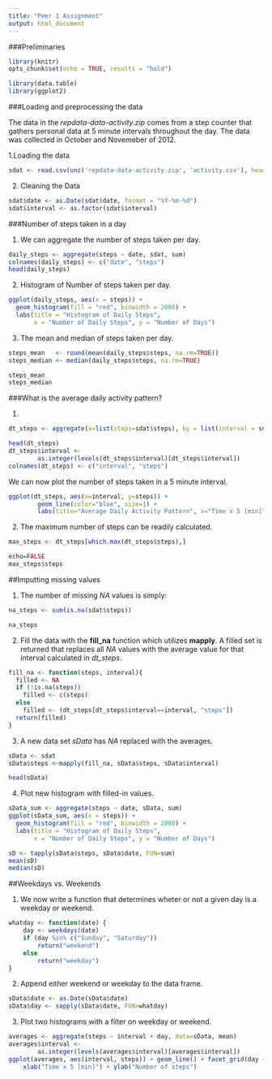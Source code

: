 ```yaml
---
title: "Peer 1 Assignment"
output: html_document
---
```


###Preliminaries

```r
library(knitr)
opts_chunk$set(echo = TRUE, results = "hold")

library(data.table)
library(ggplot2)
```

###Loading and preprocessing the data

The data in the *repdata-data-activity.zip* comes from a step counter that gathers personal data at 5 minute intervals throughout the day. The data was collected in October and Novemeber of 2012.

1.Loading the data

```r
sdat <- read.csv(unz('repdata-data-activity.zip', 'activity.csv'), header =TRUE)
```

2. Cleaning the Data

```r
sdat$date <- as.Date(sdat$date, format = "%Y-%m-%d")
sdat$interval <- as.factor(sdat$interval)
```

###Number of steps taken in a day

1. We can aggregate the number of steps taken per day.


```r
daily_steps <- aggregate(steps ~ date, sdat, sum)
colnames(daily_steps) <- c("date", "steps")
head(daily_steps)
```

2. Histogram of Number of steps taken per day.

```r
ggplot(daily_steps, aes(x = steps)) + 
  geom_histogram(fill = "red", binwidth = 2000) +
  labs(title = "Histogram of Daily Steps",
       x = "Number of Daily Steps", y = "Number of Days")

```

3. The mean and median of steps taken per day.

```r
steps_mean   <- round(mean(daily_steps$steps, na.rm=TRUE))
steps_median <- median(daily_steps$steps, na.rm=TRUE)
```

```r
steps_mean
steps_median
```

###What is the average daily activity pattern?

1. 

```r
dt_steps <- aggregate(x=list(steps=sdat$steps), by = list(interval = sdat$interval), FUN=mean, na.rm=TRUE)

head(dt_steps)
dt_steps$interval <- 
        as.integer(levels(dt_steps$interval)[dt_steps$interval])
colnames(dt_steps) <- c("interval", "steps")
```

We can now plot the number of steps taken in a 5 minute interval.

```r
ggplot(dt_steps, aes(x=interval, y=steps)) +   
        geom_line(color="blue", size=1) +  
        labs(title="Average Daily Activity Pattern", x="Time x 5 [min]", y="Number of steps")
```

2. The maximum number of steps can be readily calculated.

```r
max_steps <- dt_steps[which.max(dt_steps$steps),]
```
```r
echo=FALSE
max_steps$steps
```

##Imputting missing values

1. The number of missing *NA* values is simply:

```r
na_steps <- sum(is.na(sdat$steps))
```

```r
na_steps
```

2. Fill the data with the **fill_na** function which utilizes **mapply**. A filled set is returned that replaces all *NA* values with the average value for that interval calculated in *dt_steps*.

```r
fill_na <- function(steps, interval){
  filled <- NA
  if (!is.na(steps))
    filled <- c(steps)
  else
    filled <- (dt_steps[dt_steps$interval==interval, "steps"])
  return(filled)
}
```

3. A new data set *sData* has *NA* replaced with the averages.

```r
sData <- sdat
sData$steps <-mapply(fill_na, sData$steps, sData$interval)
```

```r
head(sData)
```

4. Plot new histogram with filled-in values.

```r
sData_sum <- aggregate(steps ~ date, sData, sum)
ggplot(sData_sum, aes(x = steps)) + 
  geom_histogram(fill = "red", binwidth = 2000) +
  labs(title = "Histogram of Daily Steps",
       x = "Number of Daily Steps", y = "Number of Days")

sD <- tapply(sData$steps, sData$date, FUN=sum)
mean(sD)
median(sD)
```

##Weekdays vs. Weekends

1. We now write a function that determines wheter or not a given day is a weekday or weekend.

```r
whatday <- function(date) {
    day <- weekdays(date)
    if (day %in% c("Sunday", "Saturday"))
        return("weekend")
    else 
        return("weekday")
}

```

2. Append either weekend or weekday to the data frame.

```r
sData$date <- as.Date(sData$date)
sData$day <- sapply(sData$date, FUN=whatday)
```

3. Plot two histograms with a filter on weekday or weekend.

```r
averages <- aggregate(steps ~ interval + day, data=sData, mean)
averages$interval <- 
        as.integer(levels(averages$interval)[averages$interval])
ggplot(averages, aes(interval, steps)) + geom_line() + facet_grid(day ~ .) +
    xlab("Time x 5 [min]") + ylab("Number of steps")
```